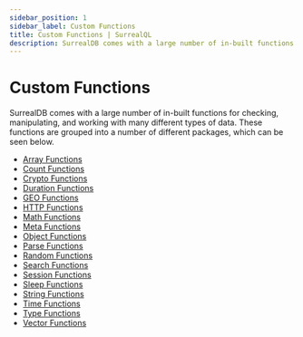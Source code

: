```yaml
---
sidebar_position: 1
sidebar_label: Custom Functions
title: Custom Functions | SurrealQL
description: SurrealDB comes with a large number of in-built functions for checking, manipulating, and working with many different types of data.
---
```


# Custom Functions

SurrealDB comes with a large number of in-built functions for checking, manipulating, and working with many different types of data. These functions are grouped into a number of different packages, which can be seen below.

- [Array Functions](/docs/surrealdb/surrealql/functions/database/array)
- [Count Functions](/docs/surrealdb/surrealql/functions/database/count)
- [Crypto Functions](/docs/surrealdb/surrealql/functions/database/crypto)
- [Duration Functions](/docs/surrealdb/surrealql/functions/database/duration)
- [GEO Functions](/docs/surrealdb/surrealql/functions/database/geo)
- [HTTP Functions](/docs/surrealdb/surrealql/functions/database/http)
- [Math Functions](/docs/surrealdb/surrealql/functions/database/math)
- [Meta Functions](/docs/surrealdb/surrealql/functions/database/meta)
- [Object Functions](/docs/surrealdb/surrealql/functions/database/object)
- [Parse Functions](/docs/surrealdb/surrealql/functions/database/parse)
- [Random Functions](/docs/surrealdb/surrealql/functions/database/rand)
- [Search Functions](/docs/surrealdb/surrealql/functions/database/search)
- [Session Functions](/docs/surrealdb/surrealql/functions/database/session)
- [Sleep Functions](/docs/surrealdb/surrealql/functions/database/sleep)
- [String Functions](/docs/surrealdb/surrealql/functions/database/string)
- [Time Functions](/docs/surrealdb/surrealql/functions/database/time)
- [Type Functions](/docs/surrealdb/surrealql/functions/database/type)
- [Vector Functions](/docs/surrealdb/surrealql/functions/database/vector)
